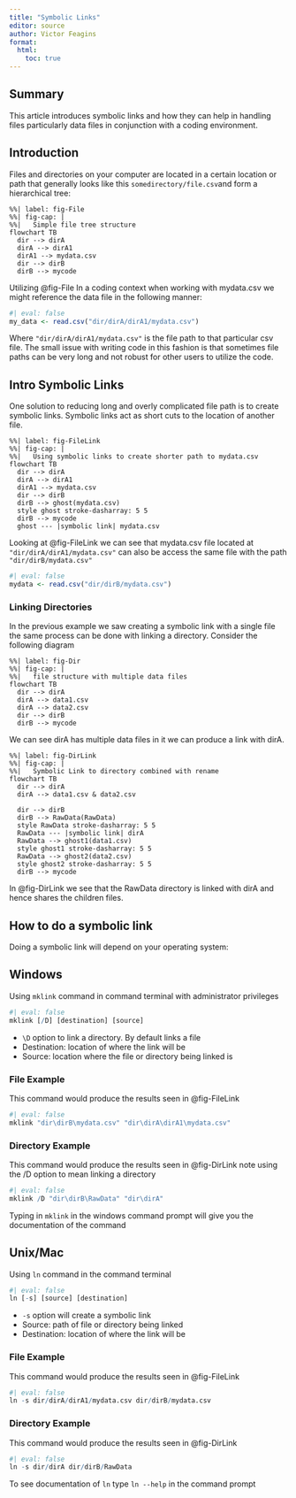 ```yaml
---
title: "Symbolic Links"
editor: source
author: Victor Feagins
format: 
  html:
    toc: true
---
```


## Summary

This article introduces symbolic links and how they can help in handling files particularly data files in conjunction with a coding environment.

## Introduction

Files and directories on your computer are located in a certain location or path that generally looks like this `somedirectory/file.csv`and form a hierarchical tree:
```mermaid
%%| label: fig-File
%%| fig-cap: |
%%|   Simple file tree structure
flowchart TB
  dir --> dirA
  dirA --> dirA1
  dirA1 --> mydata.csv
  dir --> dirB
  dirB --> mycode
```

Utilizing @fig-File In a coding context when working with mydata.csv we might reference the data file in the following manner:
```r
#| eval: false
my_data <- read.csv("dir/dirA/dirA1/mydata.csv")

```

Where `"dir/dirA/dirA1/mydata.csv"` is the file path to that particular csv file. The small issue with writing code in this fashion is that sometimes file paths can be very long and not robust for other users to utilize the code.

## Intro Symbolic Links

One solution to reducing long and overly complicated file path is to create symbolic links. Symbolic links act as short cuts to the location of another file.

```mermaid
%%| label: fig-FileLink
%%| fig-cap: |
%%|   Using symbolic links to create shorter path to mydata.csv
flowchart TB
  dir --> dirA
  dirA --> dirA1
  dirA1 --> mydata.csv
  dir --> dirB
  dirB --> ghost(mydata.csv)
  style ghost stroke-dasharray: 5 5
  dirB --> mycode
  ghost --- |symbolic link| mydata.csv
```

Looking at @fig-FileLink we can see that mydata.csv file located at `"dir/dirA/dirA1/mydata.csv"` can also be access the same file with the path `"dir/dirB/mydata.csv"`
```r
#| eval: false
mydata <- read.csv("dir/dirB/mydata.csv")
```


### Linking Directories
In the previous example we saw creating a symbolic link with a single file the same process can be done with linking a directory.
Consider the following diagram
```mermaid
%%| label: fig-Dir
%%| fig-cap: |
%%|   file structure with multiple data files 
flowchart TB
  dir --> dirA
  dirA --> data1.csv
  dirA --> data2.csv
  dir --> dirB
  dirB --> mycode

```

We can see dirA has multiple data files in it we can produce a link with dirA.

```mermaid
%%| label: fig-DirLink
%%| fig-cap: |
%%|   Symbolic Link to directory combined with rename 
flowchart TB
  dir --> dirA
  dirA --> data1.csv & data2.csv
  
  dir --> dirB
  dirB --> RawData(RawData)
  style RawData stroke-dasharray: 5 5
  RawData --- |symbolic link| dirA
  RawData --> ghost1(data1.csv)
  style ghost1 stroke-dasharray: 5 5
  RawData --> ghost2(data2.csv)
  style ghost2 stroke-dasharray: 5 5
  dirB --> mycode
```

In @fig-DirLink we see that the RawData directory is linked with dirA and hence shares the children files.

## How to do a symbolic link

Doing a symbolic link will depend on your operating system:

::: {.panel-tabset}
## Windows
Using `mklink` command in command terminal with administrator privileges
```r
#| eval: false
mklink [/D] [destination] [source]
```
* `\D` option to link a directory. By default links a file
* Destination: location of where the link will be
* Source: location where the file or directory being linked is


### File Example
This command would produce the results seen in @fig-FileLink
```r
#| eval: false
mklink "dir\dirB\mydata.csv" "dir\dirA\dirA1\mydata.csv"
```

### Directory Example
This command would produce the results seen in @fig-DirLink note using the /D option to mean linking a directory
```r
#| eval: false
mklink /D "dir\dirB\RawData" "dir\dirA"
```

Typing in `mklink` in the windows command prompt will give you the documentation of the command

## Unix/Mac
Using `ln` command in the command terminal
```r
#| eval: false
ln [-s] [source] [destination]
```

* `-s` option will create a symbolic link
* Source: path of file or directory being linked
* Destination: location of where the link will be


### File Example
This command would produce the results seen in @fig-FileLink
```r
#| eval: false
ln -s dir/dirA/dirA1/mydata.csv dir/dirB/mydata.csv
```

### Directory Example
This command would produce the results seen in @fig-DirLink
```r
#| eval: false
ln -s dir/dirA dir/dirB/RawData 
```

To see documentation of `ln` type `ln --help` in the command prompt
:::

